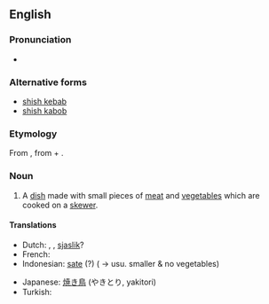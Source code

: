 ==English==
===Pronunciation===
* {{a|US}} {{IPA|/ˈʃɪʃkəbɑb/}}
===Alternative forms===
* [[shish kebab]]
* [[shish kabob]]

===Etymology===
From {{etyl|tr|en}} {{term|şiş kebap|lang=tr}}, from {{term|şiş||skewer|lang=tr}} + {{term|kebap||kebab|lang=tr}}.

===Noun===
{{en-noun}}

# A [[dish]] made with small pieces of [[meat]] and [[vegetable]]s which are cooked on a [[skewer]].

====Translations====
{{trans-top|meat and vegetables on a skewer}}
* Dutch: {{t|nl|shish kebab}}, {{t|nl|kebab}}, [[sjaslik]]?
* French: {{t+|fr|chichekébab|m}}
* Indonesian: [[sate]] (?) ( &rarr; usu. smaller & no vegetables)
{{trans-mid}}
* Japanese: [[焼き鳥]] (やきとり, yakitori)
* Turkish: {{t+|tr|şiş kebap}}
{{trans-bottom}}
